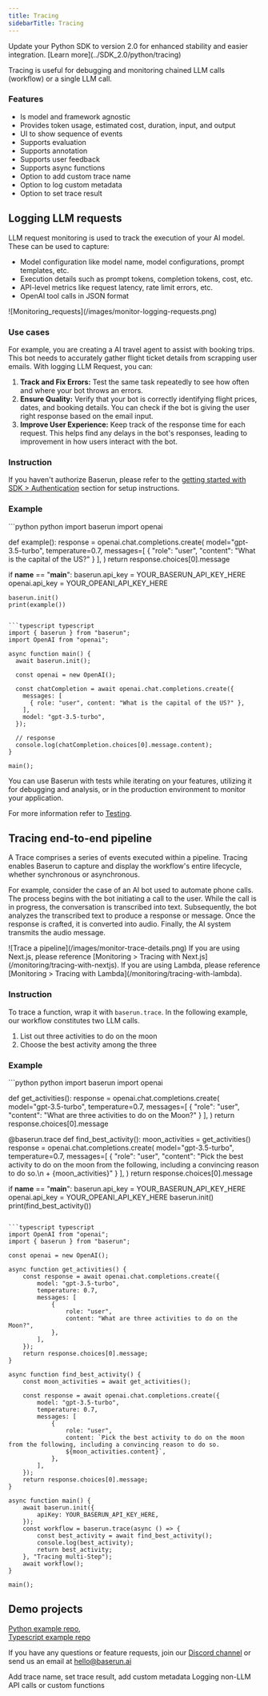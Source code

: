 ```yaml
---
title: Tracing
sidebarTitle: Tracing
---
```

<Tip>
  Update your Python SDK to version 2.0 for enhanced stability and easier
  integration. [Learn more](../SDK_2.0/python/tracing)
</Tip>

Tracing is useful for debugging and monitoring chained LLM calls (workflow) or a single LLM call.

### Features

- Is model and framework agnostic
- Provides token usage, estimated cost, duration, input, and output
- UI to show sequence of events
- Supports evaluation
- Supports annotation
- Supports user feedback
- Supports async functions
- Option to add custom trace name
- Option to log custom metadata
- Option to set trace result

## Logging LLM requests

LLM request monitoring is used to track the execution of your AI model. These can be used to capture:

- Model configuration like model name, model configurations, prompt templates, etc.
- Execution details such as prompt tokens, completion tokens, cost, etc.
- API-level metrics like request latency, rate limit errors, etc.
- OpenAI tool calls in JSON format

<Frame>
![Monitoring_requests](/images/monitor-logging-requests.png)
</Frame>

### Use cases

For example, you are creating a AI travel agent to assist with booking trips. This bot needs to accurately gather flight ticket details from scrapping user emails. With logging LLM Request, you can:

1. **Track and Fix Errors:** Test the same task repeatedly to see how often and where your bot throws an errors.
2. **Ensure Quality:** Verify that your bot is correctly identifying flight prices, dates, and booking details. You can check if the bot is giving the user right response based on the email input.
3. **Improve User Experience:** Keep track of the response time for each request. This helps find any delays in the bot's responses, leading to improvement in how users interact with the bot.

### Instruction

If you haven't authorize Baserun, please refer to the [getting started with SDK > Authentication](/getstartedwithSDK/authentication) section for setup instructions.

### Example

<CodeGroup>
```python python
import baserun
import openai

def example():
    response = openai.chat.completions.create(
        model="gpt-3.5-turbo",
        temperature=0.7,
        messages=[
            {
                "role": "user",
                "content": "What is the capital of the US?"
            }
        ],
    )
    return response.choices[0].message

if __name__ == "__main__":
    baserun.api_key = YOUR_BASERUN_API_KEY_HERE
    openai.api_key = YOUR_OPEANI_API_KEY_HERE

    baserun.init()
    print(example())
```

```typescript typescript
import { baserun } from "baserun";
import OpenAI from "openai";

async function main() {
  await baserun.init();

  const openai = new OpenAI();

  const chatCompletion = await openai.chat.completions.create({
    messages: [
      { role: "user", content: "What is the capital of the US?" },
    ],
    model: "gpt-3.5-turbo",
  });

  // response
  console.log(chatCompletion.choices[0].message.content);
}

main();
```

</CodeGroup>

<Note>
You can use Baserun with tests while iterating on your features, utilizing it for debugging and analysis, or in the production environment to monitor your application.

For more information refer to [Testing](/testing/overview).
</Note>

## Tracing end-to-end pipeline

A Trace comprises a series of events executed within a pipeline. Tracing enables Baserun to capture and display the workflow's entire lifecycle, whether synchronous or asynchronous.

For example, consider the case of an AI bot used to automate phone calls. The process begins with the bot initiating a call to the user. While the call is in progress, the conversation is transcribed into text. Subsequently, the bot analyzes the transcribed text to produce a response or message. Once the response is crafted, it is converted into audio. Finally, the AI system transmits the audio message.

<Frame> 
![Trace a pipeline](/images/monitor-trace-details.png)
</Frame>

<Note>
  If you are using Next.js, please reference [Monitoring > Tracing with
  Next.js](/monitoring/tracing-with-nextjs).
</Note>

<Note>
  If you are using Lambda, please reference [Monitoring > Tracing with
  Lambda](/monitoring/tracing-with-lambda).
</Note>

### Instruction

To trace a function, wrap it with `baserun.trace`. In the following example, our workflow constitutes two LLM calls.

1. List out three activities to do on the moon
2. Choose the best activity among the three

### Example

<CodeGroup>
```python python
import baserun
import openai

def get_activities():
    response = openai.chat.completions.create(
        model="gpt-3.5-turbo",
        temperature=0.7,
        messages=[
            {
                "role": "user",
                "content": "What are three activities to do on the Moon?"
            }
        ],
    )
    return response.choices[0].message

@baserun.trace
def find_best_activity():
    moon_activities = get_activities() 
    response = openai.chat.completions.create(
        model="gpt-3.5-turbo",
        temperature=0.7,
        messages=[
            {
                "role": "user",
                "content": "Pick the best activity to do on the moon from the following, including a convincing reason to do so.\n + {moon_activities}"
            }
        ],
    )
    return response.choices[0].message


if __name__ == "__main__":
    baserun.api_key = YOUR_BASERUN_API_KEY_HERE
    openai.api_key = YOUR_OPEANI_API_KEY_HERE
    baserun.init()
    print(find_best_activity())
```

```typescript typescript
import OpenAI from "openai";
import { baserun } from "baserun";

const openai = new OpenAI();

async function get_activities() {
	const response = await openai.chat.completions.create({
		model: "gpt-3.5-turbo",
		temperature: 0.7,
		messages: [
			{
				role: "user",
				content: "What are three activities to do on the Moon?",
			},
		],
	});
	return response.choices[0].message;
}

async function find_best_activity() {
	const moon_activities = await get_activities();

	const response = await openai.chat.completions.create({
		model: "gpt-3.5-turbo",
		temperature: 0.7,
		messages: [
			{
				role: "user",
				content: `Pick the best activity to do on the moon from the following, including a convincing reason to do so.
				${moon_activities.content}`,
			},
		],
	});
	return response.choices[0].message;
}

async function main() {
	await baserun.init({
		apiKey: YOUR_BASERUN_API_KEY_HERE,
	});
	const workflow = baserun.trace(async () => {
		const best_activity = await find_best_activity();
		console.log(best_activity);
		return best_activity;
	}, "Tracing multi-Step");
	await workflow();
}

main();
```

</CodeGroup>

## Demo projects

[Python example repo](https://github.com/baserun-ai/testing-agent/), <br />
[Typescript example repo](https://github.com/baserun-ai/testing-agent-js)

If you have any questions or feature requests, join our [Discord channel](https://discord.com/invite/xEPFsvSmkb) or send us an email at [hello@baserun.ai](mailto:hello@baserun.ai)

<CardGroup cols={2}>
  <Card title="Advanced tracing" icon="book" href="/monitoring/advanced-tracing">
    Add trace name, set trace result, add custom metadata
  </Card>
  <Card title="Custom logs" icon="book" href="/getstartedwithSDK/logging-LLM-requests">
    Logging non-LLM API calls or custom functions
  </Card>

</CardGroup>
